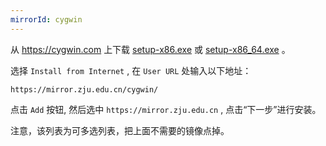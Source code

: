```yaml
---
mirrorId: cygwin
---
```


从 https://cygwin.com 上下载 [setup-x86.exe](https://cygwin.com/setup-x86.exe) 或 [setup-x86_64.exe](https://cygwin.com/setup-x86_64.exe) 。

选择 `Install from Internet` , 在 `User URL` 处输入以下地址：

```
https://mirror.zju.edu.cn/cygwin/
```

点击 `Add` 按钮, 然后选中 `https://mirror.zju.edu.cn` , 点击“下一步”进行安装。

注意，该列表为可多选列表，把上面不需要的镜像点掉。